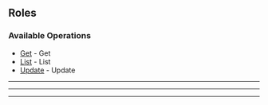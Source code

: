 
## Roles

### Available Operations

* [Get](//roles/get) - Get
* [List](//roles/list) - List
* [Update](//roles/update) - Update

---
<Get />

---
<List />

---
<Update />
